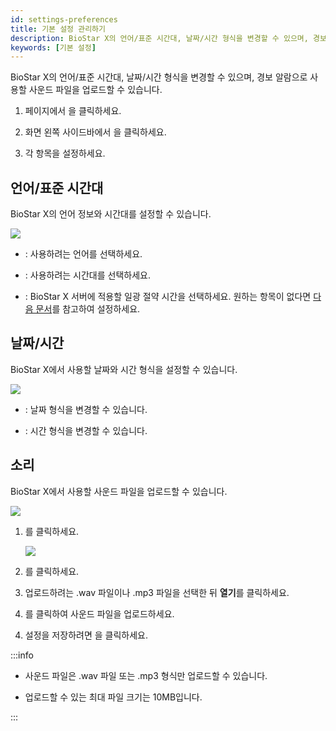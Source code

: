 ```yaml
---
id: settings-preferences
title: 기본 설정 관리하기
description: BioStar X의 언어/표준 시간대, 날짜/시간 형식을 변경할 수 있으며, 경보 알람으로 사용할 사운드 파일을 업로드할 수 있습니다.
keywords: [기본 설정]
---
```


BioStar X의 언어/표준 시간대, 날짜/시간 형식을 변경할 수 있으며, 경보 알람으로 사용할 사운드 파일을 업로드할 수 있습니다.

1. <Cmd sid='shell.header.launcher' /> 페이지에서 <Cmd sid='shell.header.setting' />을 클릭하세요.

1. 화면 왼쪽 사이드바에서 <Cmd sid='common.preference' product='2' />을 클릭하세요.

1. 각 항목을 설정하세요.

## 언어/표준 시간대

BioStar X의 언어 정보와 시간대를 설정할 수 있습니다.

<Image src='/img/biostarx-settings-preference-language-timezone.png' className='none' />

* <Cmd sid='common.language' product='2' />: 사용하려는 언어를 선택하세요.

* <Cmd sid='common.timeZone' product='2' />: 사용하려는 시간대를 선택하세요.

* <Cmd sid='common.dst' product='2' />: BioStar X 서버에 적용할 일광 절약 시간을 선택하세요. 원하는 항목이 없다면 [다음 문서](#)를 참고하여 설정하세요.

## 날짜/시간

BioStar X에서 사용할 날짜와 시간 형식을 설정할 수 있습니다.

<Image src='/img/biostarx-settings-preference-date-time.png' className='none' />

* <Cmd sid="common.dateFormat" product='2' />: 날짜 형식을 변경할 수 있습니다.

* <Cmd sid="common.timeFormat" product='2' />: 시간 형식을 변경할 수 있습니다.

## 소리

BioStar X에서 사용할 사운드 파일을 업로드할 수 있습니다.

<Image src='/img/biostarx-settings-preference-sound.png' className='none' />

<Calloutlists>

1. <Cmd sid="button.plusAdd" product='2' />를 클릭하세요.

    <Image src='/img/biostarx-settings-preference-add-sound.png' className='none' />

1. <Cmd sid="setting.preference.sound.alert.addSound.browse" product='2' />를 클릭하세요. 

1. 업로드하려는 .wav 파일이나 .mp3 파일을 선택한 뒤 **열기**를 클릭하세요. 

1. <Cmd sid="button.add" product='2' />를 클릭하여 사운드 파일을 업로드하세요.

</Calloutlists>

4. 설정을 저장하려면 <Cmd sid="button.apply" product='2' />을 클릭하세요.

:::info

* 사운드 파일은 .wav 파일 또는 .mp3 형식만 업로드할 수 있습니다.

* 업로드할 수 있는 최대 파일 크기는 10MB입니다.

:::